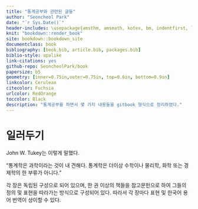 ```yaml
--- 
title: "통계공부와 관련된 글들"
author: "Seoncheol Park"
date: "`r Sys.Date()`"
header-includes: \usepackage{amsthm, amsmath, kotex, bm, indentfirst, lmodern, graphicx, hyperref, multicol, footmisc, babel, comment, makeidx}
knit: "bookdown::render_book"
site: bookdown::bookdown_site
documentclass: book
bibliography: [book.bib, article.bib, packages.bib]
biblio-style: apalike
link-citations: yes
github-repo: SeoncheolPark/book
papersize: b5
geometry: [inner=0.75in,outer=0.75in, top=0.6in, bottom=0.9in]
linkcolor: Cerulean
citecolor: Fuchsia
urlcolor: RedOrange
toccolor: Black
description: "통계공부를 하면서 몇 가지 내용들을 gitbook 형식으로 정리하였다."
---
```


# 일러두기

John W. Tukey는 이렇게 말했다.

"통계학은 과학이라는 것이 내 견해다. 통계학은 더이상 수학이나 물리학, 화학 또는 경제학의 한 부류가 아니다."

각 장은 독립된 구성으로 되어 있으며, 한 권 이상의 책들을 참고문헌으로 하여 그들의 정의 및 표현을 따라가는 방식으로 구성되어 있다. 따라서 각 장마다 표현 및 한국어 용어 번역이 상이할 수 있다.
